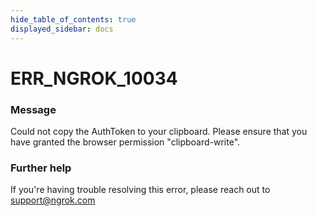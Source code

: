 ```yaml
---
hide_table_of_contents: true
displayed_sidebar: docs
---
```



# ERR_NGROK_10034

### Message

Could not copy the AuthToken to your clipboard. Please ensure that you have granted the browser permission "clipboard-write".

### Further help

If you're having trouble resolving this error, please reach out to [support@ngrok.com](mailto:support@ngrok.com?subject=Help%20with%20ERR_NGROK_10034)

<ErrorDetails error="err_ngrok_10034" />
